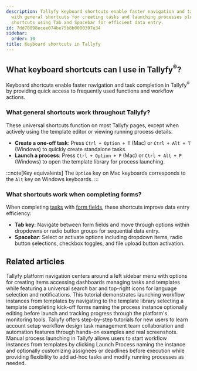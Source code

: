 ```yaml
---
description: Tallyfy keyboard shortcuts enable faster navigation and task completion
  with general shortcuts for creating tasks and launching processes plus form-specific
  shortcuts using Tab and Spacebar for efficient data entry.
id: 7dd70098ecee074be75b8b0000397e34
sidebar:
  order: 10
title: Keyboard shortcuts in Tallyfy
---
```


## What keyboard shortcuts can I use in Tallyfy<sup>®</sup>?

Keyboard shortcuts enable faster navigation and task completion in Tallyfy<sup>®</sup> by providing quick access to frequently used functions and workflow actions.

### What general shortcuts work throughout Tallyfy?

These universal shortcuts function on most Tallyfy pages, except when actively using the template editor or viewing running process details.

- **Create a one-off task**: Press `Ctrl + Option + T` (Mac) or `Ctrl + Alt + T` (Windows) to quickly create standalone tasks.
- **Launch a process**: Press `Ctrl + Option + P` (Mac) or `Ctrl + Alt + P` (Windows) to open the template library for process launching.

:::note[Key equivalents]
The `Option` key on Mac keyboards corresponds to the `Alt` key on Windows keyboards.
:::

### What shortcuts work when completing forms?

When completing [tasks](/products/pro/tracking-and-tasks/tasks/) with [form fields](/products/pro/tracking-and-tasks/tasks/what-are-form-fields-in-tallyfy/), these shortcuts improve data entry efficiency:

- **Tab key**: Navigate between form fields and move through options within dropdowns or radio button groups for sequential data entry.
- **Spacebar**: Select or activate options including dropdown items, radio button selections, checkbox toggles, and file upload button activation.


## Related articles
<CardGrid>
<LinkTitleCard header="<b>Tutorials > Navigate Tallyfy</b>" href="/products/pro/tutorials/navigate-tallyfy/" > Tallyfy platform navigation centers around a left sidebar menu with options for creating items accessing dashboards managing tasks and templates while featuring a universal search bar and top-right icons for language selection and notifications. </LinkTitleCard>
<LinkTitleCard header="<b>Tutorials > Launch a process</b>" href="/products/pro/tutorials/your-first-process/" > This tutorial demonstrates launching workflow instances from templates by navigating to the template library selecting a template completing kick-off forms naming the process instance optionally editing before launch and tracking progress through the platform's monitoring tools. </LinkTitleCard>
<LinkTitleCard header="<b>Pro > Getting started</b>" href="/products/pro/tutorials/" > Tallyfy offers step-by-step tutorials for new users to learn account setup workflow design task management team collaboration and automation features through hands-on examples and real screenshots. </LinkTitleCard>
<LinkTitleCard header="<b>Launching > Launch manually</b>" href="/products/pro/launching/how-can-i-launch-a-process-in-tallyfy/" > Manual process launching in Tallyfy allows users to start workflow instances from templates by clicking Launch Process naming the instance and optionally customizing assignees or deadlines before execution while providing flexibility to add ad-hoc tasks and modify running processes as needed. </LinkTitleCard>
</CardGrid>